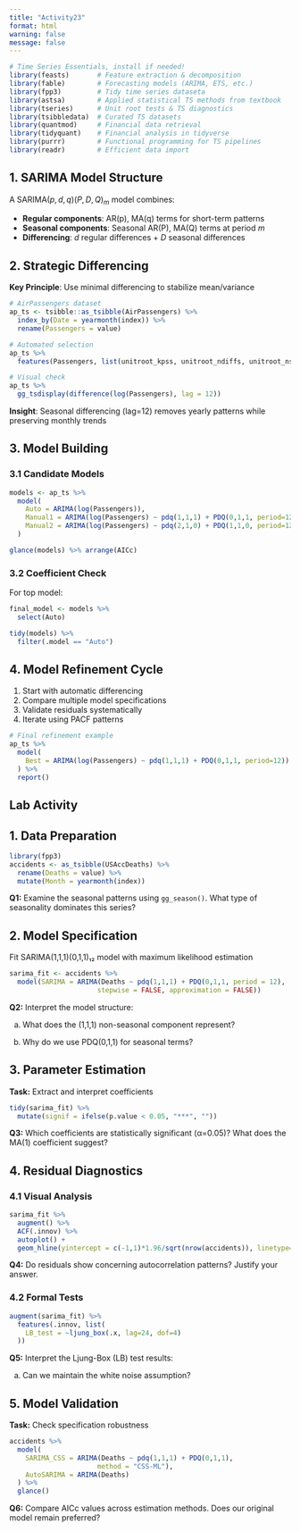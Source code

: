 ```yaml
---
title: "Activity23"
format: html
warning: false
message: false
---
```


```r
# Time Series Essentials, install if needed!
library(feasts)       # Feature extraction & decomposition
library(fable)        # Forecasting models (ARIMA, ETS, etc.)
library(fpp3)         # Tidy time series dataseta
library(astsa)        # Applied statistical TS methods from textbook
library(tseries)      # Unit root tests & TS diagnostics
library(tsibbledata)  # Curated TS datasets
library(quantmod)     # Financial data retrieval
library(tidyquant)    # Financial analysis in tidyverse
library(purrr)        # Functional programming for TS pipelines
library(readr)        # Efficient data import
```


## **1. SARIMA Model Structure**  

A SARIMA$(p,d,q)(P,D,Q)_m$ model combines:  

- **Regular components**: AR(p), MA(q) terms for short-term patterns  
- **Seasonal components**: Seasonal AR(P), MA(Q) terms at period $m$  
- **Differencing**: $d$ regular differences + $D$ seasonal differences  

## **2. Strategic Differencing**  

**Key Principle**: Use minimal differencing to stabilize mean/variance  

```r
# AirPassengers dataset
ap_ts <- tsibble::as_tsibble(AirPassengers) %>% 
  index_by(Date = yearmonth(index)) %>% 
  rename(Passengers = value)

# Automated selection
ap_ts %>% 
  features(Passengers, list(unitroot_kpss, unitroot_ndiffs, unitroot_nsdiffs))

# Visual check
ap_ts %>%
  gg_tsdisplay(difference(log(Passengers), lag = 12))
```

**Insight**: Seasonal differencing (lag=12) removes yearly patterns while preserving monthly trends  


## **3. Model Building**  

### **3.1 Candidate Models**  

```r
models <- ap_ts %>%
  model(
    Auto = ARIMA(log(Passengers)),
    Manual1 = ARIMA(log(Passengers) ~ pdq(1,1,1) + PDQ(0,1,1, period=12)),
    Manual2 = ARIMA(log(Passengers) ~ pdq(2,1,0) + PDQ(1,1,0, period=12))
  )

glance(models) %>% arrange(AICc)
```

### **3.2 Coefficient Check**  

For top model:  

```r
final_model <- models %>% 
  select(Auto)

tidy(models) %>% 
  filter(.model == "Auto") 
```


## **4. Model Refinement Cycle**  

1. Start with automatic differencing  
2. Compare multiple model specifications  
3. Validate residuals systematically  
4. Iterate using PACF patterns  

```r
# Final refinement example
ap_ts %>%
  model(
    Best = ARIMA(log(Passengers) ~ pdq(1,1,1) + PDQ(0,1,1, period=12))
  ) %>% 
  report()
```


## **Lab Activity**

## **1. Data Preparation**

```r
library(fpp3)
accidents <- as_tsibble(USAccDeaths) %>% 
  rename(Deaths = value) %>% 
  mutate(Month = yearmonth(index))
```

**Q1:** Examine the seasonal patterns using `gg_season()`. What type of seasonality dominates this series?  


## **2. Model Specification**

Fit SARIMA(1,1,1)(0,1,1)₁₂ model with maximum likelihood estimation

```r
sarima_fit <- accidents %>%
  model(SARIMA = ARIMA(Deaths ~ pdq(1,1,1) + PDQ(0,1,1, period = 12),
                      stepwise = FALSE, approximation = FALSE))
```

**Q2:** Interpret the model structure:  

a) What does the (1,1,1) non-seasonal component represent?  

b) Why do we use PDQ(0,1,1) for seasonal terms?  



## **3. Parameter Estimation**

**Task:** Extract and interpret coefficients

```r
tidy(sarima_fit) %>% 
  mutate(signif = ifelse(p.value < 0.05, "***", ""))
```

**Q3:** Which coefficients are statistically significant (α=0.05)? What does the MA(1) coefficient suggest?  

## **4. Residual Diagnostics**

### **4.1 Visual Analysis**

```r
sarima_fit %>% 
  augment() %>% 
  ACF(.innov) %>% 
  autoplot() +
  geom_hline(yintercept = c(-1,1)*1.96/sqrt(nrow(accidents)), linetype=2)
```

**Q4:** Do residuals show concerning autocorrelation patterns? Justify your answer.  

### **4.2 Formal Tests**

```r
augment(sarima_fit) %>% 
  features(.innov, list(
    LB_test = ~ljung_box(.x, lag=24, dof=4)
  ))
```

**Q5:** Interpret the Ljung-Box (LB) test results: 

a) Can we maintain the white noise assumption? 


## **5. Model Validation**

**Task:** Check specification robustness

```r
accidents %>% 
  model(
    SARIMA_CSS = ARIMA(Deaths ~ pdq(1,1,1) + PDQ(0,1,1), 
                      method = "CSS-ML"),
    AutoSARIMA = ARIMA(Deaths)
  ) %>% 
  glance()
```

**Q6:** Compare AICc values across estimation methods. Does our original model remain preferred?  
